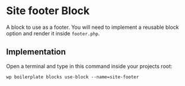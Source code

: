 
<Meta of={ComponentData} name='About' />

# Site footer Block

A block to use as a footer. You will need to implement a reusable block option and render it inside `footer.php`.

## Implementation

Open a terminal and type in this command inside your projects root:

```shell
wp boilerplate blocks use-block --name=site-footer
```
